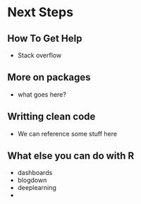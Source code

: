 # Next Steps

## How To Get Help

* Stack overflow

## More on packages

* what goes here?

## Writting clean code

* We can reference some stuff here

## What else you can do with R

* dashboards
* blogdown
* deeplearning
* 